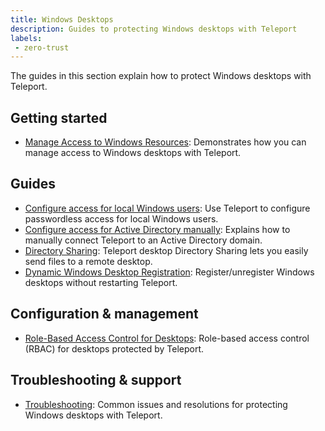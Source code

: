 ```yaml
---
title: Windows Desktops
description: Guides to protecting Windows desktops with Teleport
labels:
 - zero-trust
---
```


The guides in this section explain how to protect Windows desktops with
Teleport.

## Getting started

- [Manage Access to Windows Resources](./introduction.mdx): Demonstrates how you can manage access to Windows desktops with Teleport.

## Guides

- [Configure access for local Windows users](./getting-started.mdx): Use Teleport to configure passwordless access for local Windows users.
- [Configure access for Active Directory manually](./active-directory.mdx): Explains how to manually connect Teleport to an Active Directory domain.
- [Directory Sharing](./directory-sharing.mdx): Teleport desktop Directory Sharing lets you easily send files to a remote desktop.
- [Dynamic Windows Desktop Registration](./dynamic-registration.mdx): Register/unregister Windows desktops without restarting Teleport.

## Configuration & management

- [Role-Based Access Control for Desktops](./rbac.mdx): Role-based access control (RBAC) for desktops protected by Teleport.

## Troubleshooting & support

- [Troubleshooting](./troubleshooting.mdx): Common issues and resolutions for
  protecting Windows desktops with Teleport.
